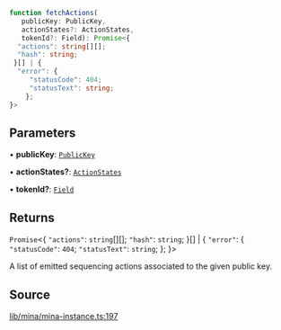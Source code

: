 ```ts
function fetchActions(
   publicKey: PublicKey, 
   actionStates?: ActionStates, 
   tokenId?: Field): Promise<{
  "actions": string[][];
  "hash": string;
 }[] | {
  "error": {
     "statusCode": 404;
     "statusText": string;
    };
}>
```

## Parameters

• **publicKey**: [`PublicKey`](../../../classes/PublicKey.mdx)

• **actionStates?**: [`ActionStates`](../type-aliases/ActionStates.mdx)

• **tokenId?**: [`Field`](../../../classes/Field.mdx)

## Returns

`Promise`\<\{
  `"actions"`: `string`[][];
  `"hash"`: `string`;
 \}[] \| \{
  `"error"`: \{
     `"statusCode"`: `404`;
     `"statusText"`: `string`;
    \};
 \}\>

A list of emitted sequencing actions associated to the given public key.

## Source

[lib/mina/mina-instance.ts:197](https://github.com/o1-labs/o1js/blob/72b8e2c2b9aaba4b5c12257bdd63dfe2676a3d99/src/lib/mina/mina-instance.ts#L197)
